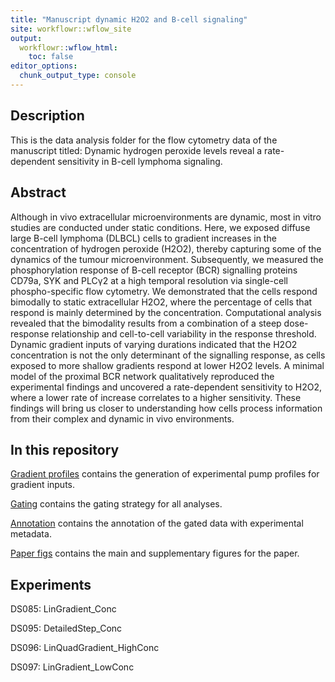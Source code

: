 ```yaml
---
title: "Manuscript dynamic H2O2 and B-cell signaling"
site: workflowr::wflow_site
output:
  workflowr::wflow_html:
    toc: false
editor_options:
  chunk_output_type: console
---
```



## Description

This is the data analysis folder for the flow cytometry data of the manuscript titled: Dynamic hydrogen peroxide levels reveal a rate-dependent sensitivity in B-cell lymphoma signaling.



## Abstract

Although in vivo extracellular microenvironments are dynamic, most in vitro studies are conducted under static conditions. Here, we exposed diffuse large B-cell lymphoma (DLBCL) cells to gradient increases in the concentration of hydrogen peroxide (H2O2), thereby capturing some of the dynamics of the tumour microenvironment. Subsequently, we measured the phosphorylation response of B-cell receptor (BCR) signalling proteins CD79a, SYK and PLCγ2 at a high temporal resolution via single-cell phospho-specific flow cytometry. We demonstrated that the cells respond bimodally to static extracellular H2O2, where the percentage of cells that respond is mainly determined by the concentration. Computational analysis revealed that the bimodality results from a combination of a steep dose-response relationship and cell-to-cell variability in the response threshold. Dynamic gradient inputs of varying durations indicated that the H2O2 concentration is not the only determinant of the signalling response, as cells exposed to more shallow gradients respond at lower H2O2 levels. A minimal model of the proximal BCR network qualitatively reproduced the experimental findings and uncovered a rate-dependent sensitivity to H2O2, where a lower rate of increase correlates to a higher sensitivity. These findings will bring us closer to understanding how cells process information from their complex and dynamic in vivo environments.



## In this repository

[Gradient profiles](z_profiles.html) contains the generation of experimental pump profiles for gradient inputs.

[Gating](a_gating.html) contains the gating strategy for all analyses.

[Annotation](b_annotation.html) contains the annotation of the gated data with experimental metadata.

[Paper figs](e_paper_figs.html) contains the main and supplementary figures for the paper.



## Experiments

DS085: LinGradient_Conc

DS095: DetailedStep_Conc

DS096: LinQuadGradient_HighConc

DS097: LinGradient_LowConc

